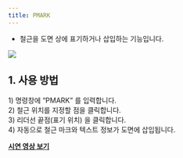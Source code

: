 ```yaml
---
title: PMARK
---
```



[image1]: ../../../../../assets/images/commands/pmark/image1.png

* 철근을 도면 상에 표기하거나 삽입하는 기능입니다.

![][image1]

## **1\. 사용 방법**

1\) 명령창에 “PMARK” 를 입력합니다.  
2\) 철근 위치를 지정할 점을 클릭합니다.  
3\) 리더선 끝점(표기 위치) 을 클릭합니다.  
4\) 자동으로 철근 마크와 텍스트 정보가 도면에 삽입됩니다.

[**<Icon name="youtube" class="emoji"/> 시연 영상 보기**]()
